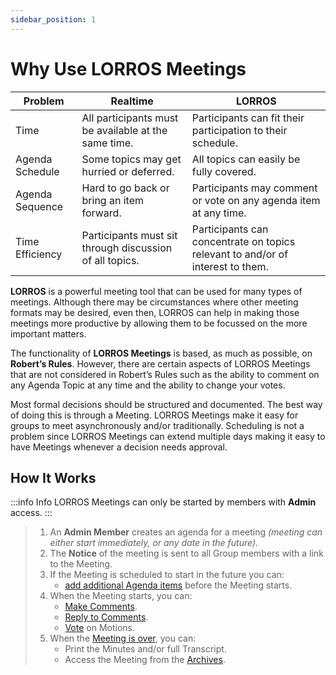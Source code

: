```yaml
---
sidebar_position: 1
---
```


# Why Use LORROS Meetings

| Problem         | Realtime                                                | LORROS                                                                         |
| --------------- | ------------------------------------------------------- | ------------------------------------------------------------------------------ |
| Time            | All participants must be available at the same time.    | Participants can fit their participation to their schedule.                    |
| Agenda Schedule | Some topics may get hurried or deferred.                | All topics can easily be fully covered.                                        |
| Agenda Sequence | Hard to go back or bring an item forward.               | Participants may comment or vote on any agenda item at any time.               |
| Time Efficiency | Participants must sit through discussion of all topics. | Participants can concentrate on topics relevant to and/or of interest to them. |

**LORROS** is a powerful meeting tool that can be used for many types of meetings. Although there may be circumstances where other meeting formats may be desired, even then, LORROS can help in making those meetings more productive by allowing them to be focussed on the more important matters.

The functionality of **LORROS Meetings** is based, as much as possible, on **Robert’s Rules**. However, there are certain aspects of LORROS Meetings that are not considered in Robert’s Rules such as the ability to comment on any Agenda Topic at any time and the ability to change your votes.

Most formal decisions should be structured and documented. The best way of doing this is through a Meeting. LORROS Meetings make it easy for groups to meet asynchronously and/or traditionally. Scheduling is not a problem since LORROS Meetings can extend multiple days making it easy to have Meetings whenever a decision needs approval.

## How It Works

:::info Info
LORROS Meetings can only be started by members with **Admin** access.
:::

> 1. An **Admin Member** creates an agenda for a meeting _(meeting can either start immediately, or any date in the future)_.
> 1. The **Notice** of the meeting is sent to all Group members with a link to the Meeting.
> 1. If the Meeting is scheduled to start in the future you can:
>    - [add additional Agenda items](./before/before#adding-to-the-agenda) before the Meeting starts.
> 1. When the Meeting starts, you can:
>    - [Make Comments](./during/during#comments).
>    - [Reply to Comments](./during/during#replies).
>    - [Vote](./during/voting) on Motions.
> 1. When the [Meeting is over](./after/after), you can:
>    - Print the Minutes and/or full Transcript.
>    - Access the Meeting from the [Archives](/docs/started/GroupActions/groupActions#archives).
